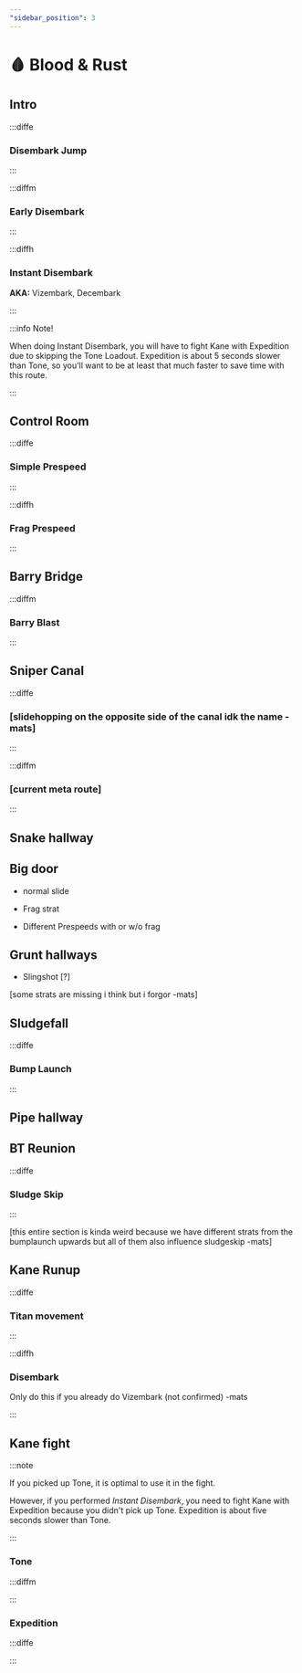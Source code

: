 ```yaml
---
"sidebar_position": 3
---
```



# 🩸 Blood & Rust

## Intro

:::diffe

### Disembark Jump

:::

:::diffm

### Early Disembark

:::

:::diffh

### Instant Disembark
**AKA:** Vizembark, Decembark
<YouTube youTubeId="ycgXzdBuP1o" />

:::

:::info Note!

When doing Instant Disembark, you will have to fight Kane with Expedition due to skipping the Tone Loadout. Expedition is about 5 seconds slower than Tone, so you'll want to be at least that much faster to save time with this route.

:::

## Control Room

:::diffe

### Simple Prespeed

:::

:::diffh

### Frag Prespeed

:::

## Barry Bridge

:::diffm

### Barry Blast

:::

## Sniper Canal

:::diffe

### [slidehopping on the opposite side of the canal idk the name -mats]

:::

:::diffm

### [current meta route]

:::

## Snake hallway

## Big door

- normal slide

- Frag strat

- Different Prespeeds with or w/o frag

## Grunt hallways

- Slingshot [?]

[some strats are missing i think but i forgor -mats]

## Sludgefall

:::diffe

### Bump Launch

:::

## Pipe hallway

## BT Reunion

:::diffe

### Sludge Skip

:::

[this entire section is kinda weird because we have different strats from the bumplaunch upwards but all of them also influence sludgeskip -mats]

## Kane Runup

:::diffe

### Titan movement

:::

:::diffh

### Disembark


Only do this if you already do Vizembark (not confirmed) -mats

:::


## Kane fight

:::note

If you picked up Tone, it is optimal to use it in the fight. 

However, if you performed *Instant Disembark*, you need to fight Kane with Expedition because you didn't pick up Tone. Expedition is about five seconds slower than Tone.

:::

### Tone

:::diffm



:::

### Expedition

:::diffe



:::